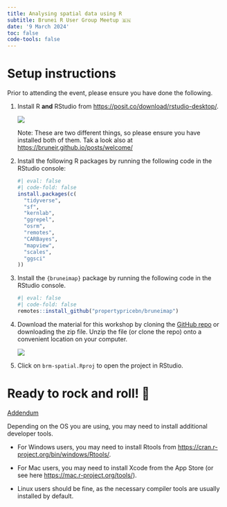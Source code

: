 ```yaml
---
title: Analysing spatial data using R
subtitle: Brunei R User Group Meetup 🇧🇳
date: '9 March 2024'
toc: false
code-tools: false
---
```


# Setup instructions

Prior to attending the event, please ensure you have done the following.

1. Install R **and** RStudio from  [https://posit.co/download/rstudio-desktop/](https://posit.co/download/rstudio-desktop/). 
   
   ![](img/install_r.png)
   
   Note: These are two different things, so please ensure you have installed both of them. Tak a look also at [https://bruneir.github.io/posts/welcome/](https://bruneir.github.io/posts/welcome/)
   
   
2. Install the following R packages by running the following code in the RStudio console:

   ```r
   #| eval: false
   #| code-fold: false
   install.packages(c(
     "tidyverse", 
     "sf", 
     "kernlab", 
     "ggrepel", 
     "osrm", 
     "remotes",
     "CARBayes",
     "mapview",
     "scales",
     "ggsci"
   ))
   ```
3. Install the `{bruneimap}` package by running the following code in the RStudio console.

   ```r
   #| eval: false
   #| code-fold: false
   remotes::install_github("propertypricebn/bruneimap")
   ```

4. Download the material for this workshop by cloning the [GitHub repo](https://github.com/bruneir/brm-spatial/) or downloading the zip file. Unzip the file (or clone the repo) onto a convenient location on your computer.

   ![](img/download_github.png)

5. Click on `brm-spatial.Rproj` to open the project in RStudio.

# Ready to rock and roll! 🎸

<u>Addendum</u>

Depending on the OS you are using, you may need to install additional developer tools.

- For Windows users, you may need to install Rtools from [https://cran.r-project.org/bin/windows/Rtools/](https://cran.r-project.org/bin/windows/Rtools/).

- For Mac users, you may need to install Xcode from the App Store (or see here [https://mac.r-project.org/tools/](https://mac.r-project.org/tools/)).

- Linux users should be fine, as the necessary compiler tools are usually installed by default.